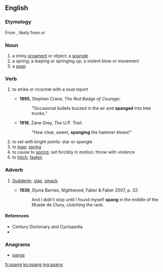 ==English==

===Etymology===
From {{etyl|enm}} {{term|spang||a small piece of ornamental metal; spangle; small ornament; a bowl or cup|lang=enm}}, likely from {{etyl|dum}} {{term|spange||buckle, clasp|lang=dum}} or {{etyl|ang|-}} {{term|spang||buckle, clasp|lang=ang}}

===Noun===
{{en-noun}}

# a shiny [[ornament]] or object; a [[spangle]]
# a spring; a leaping or springing up; a violent blow or movement
# a [[span]]

===Verb===
{{en-verb}}

# {{context|of a flying object such as a bullet}} to strike or ricochet with a loud report
#* '''1895''', Stephen Crane, ''The Red Badge of Courage'':
#*: "Occasional bullets buzzed in the air and '''spanged''' into tree trunks."
#* '''1918''', Zane Grey, ''The U.P. Trail'':
#*: "How clear, sweet, '''spanging''' the hammer blows!"
# to set with bright points: star or spangle
# to [[leap]]; [[spring]]
# to cause to [[spring]]; set forcibly in motion; throw with violence
# to [[hitch]]; [[fasten]]

===Adverb===
{{en-adv|-}}

# {{dated}} [[suddenly|Suddenly]]; [[slap]], [[smack]].
#* '''1936''', Djuna Barnes, ''Nightwood'', Faber & Faber 2007, p. 22:
#*: And I didn't stop until I found myself '''spang''' in the middle of the Musée de Cluny, clutching the rack.

====References====
* Century Dictionary and Cyclopedia
* {{Webster}}

===Anagrams===
* [[pangs#English|pangs]]

[[fr:spang]]
[[ko:spang]]
[[mg:spang]]